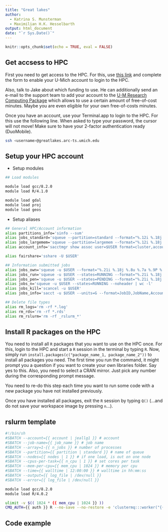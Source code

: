 ```yaml
---
title: "Great lakes"
author:
  - Katrina S. Munsterman
  - Maximilian H.K. Hesselbarth
output: html_document
date: "`r Sys.Date()`"
---
```


```r
knitr::opts_chunk$set(echo = TRUE, eval = FALSE)
```

## Get accsess to HPC

First you need to get access to the HPC. For this, use [this link](https://teamdynamix.umich.edu/TDClient/30/Portal/Requests/ServiceDet?ID=42) and complete the form to enable your U-Mich account to login to the HPC. 

Also, talk to Jake about which funding to use. He can additionally send an e-mail to the support team to add your account to the [U-M Research Computing Package](https://arc.umich.edu/umrcp/) which allows to use a certain amount of free-of-cost minutes. Maybe you are even eligible for your own free-of-costs minutes.

Once you have an account, use your Terminal.app to login to the HPC. For this use the following line. When asked to type your password, the cursor will not move! Make sure to have your 2-factor authentication ready (DuoMobile).

```bash
ssh <username>@greatlakes.arc-ts.umich.edu
```

## Setup your HPC account

- Setup modules

```bash
## Load modules

module load gcc/8.2.0
module load R/4.1.0

module load gdal
module load proj
module load geos
```

- Setup aliases

```bash
## General HPC/Account information
alias partitions_info='sinfo --sum'
alias jobs_standard='squeue --partition=standard --format="%.12i %.18j %.8u %.6a %.9P %.10l %.10M %.5D %.4C %.7m %16R %.8T"'
alias jobs_largemem='squeue --partition=largemem --format="%.12i %.18j %.8u %.6a  %.9P %.10l %.10M %.5D %.4C %.7m %16R %.8T"'
alias account_info='sacctmgr show assoc user=$USER format=cluster,account,QOS,user,MaxSubmit,MaxJobs,GrpTRES'

alias fairshare='sshare -U $USER'

## Information submitted jobs
alias jobs_own='squeue -u $USER --format="%.21i %.18j %.8u %.7a %.9P %.10l %.10M %.5D %.4C %.7m %16R %.8T"'
alias jobs_run='squeue -u $USER --states=RUNNING --format="%.21i %.18j %.8u %.7a %.9P %.10l %.10M %.5D %.4C %.7m %16R %.8T"'
alias jobs_pen='squeue -u $USER --states=PENDING --format="%.21i %.18j %.8u %.7a %.9P %.10l %.10M %.5D %.4C %.7m %16R %.8T"'
alias jobs_n='squeue -u $USER --states=RUNNING --noheader | wc -l'
alias jobs_kill='scancel -u $USER'
alias jobs_info='sacct -u $USER --units=G --format=JobID,JobName,Account,Partition,Timelimit,Elapsed,AllocNodes,AllocCPU,ReqMem,MaxRSS,State'

## Delete file types
alias rm_logs='rm -rf *.log'
alias rm_rds='rm -rf *.rds'
alias rm_rslurm='rm -rf _rslurm_*'
```

## Install R packages on the HPC

You need to install all `R` packages that you want to use on the HPC once. For this, login to the HPC and start a `R` session in the terminal by typing `R`. Now, simply run `install.packages(c("package_name_1, package_name_2"))` to install all packages you need. The first time you run the command, it might prompt you a question if you want to create your own libraries folder. Say yes to this. Also, you need to select a CRAN mirror. Just pick any number during the corresponding prompt message.

You need to re-do this step each time you want to run some code with a new package you have not installed previously.

Once you have installed all packages, exit the `R` session by typing `Q()` (...and do not save your workspace image by pressing `n`...).

## rslurm template

```bash
#!/bin/sh
#SBATCH --account={{ account | jeallg1 }} # account
#SBATCH --job-name={{ job_name }} # job name
#SBATCH --array=1-{{ n_jobs }} # number of processes
#SBATCH --partition={{ partition | standard }} # name of queue
#SBATCH --nodes={{ nodes | 1 }} # if one load, is out on one node
#SBATCH --cpus-per-task={{ n_cpu | 1 }} # set cores per task
#SBATCH --mem-per-cpu={{ mem_cpu | 1024 }} # memory per cpu 
#SBATCH --time={{ walltime | 12:00:00 }} # walltime in hh:mm:ss
#SBATCH --output={{ log_file | /dev/null }}
#SBATCH --error={{ log_file | /dev/null }}

module load gcc/8.2.0
module load R/4.0.2

ulimit -v $(( 1024 * {{ mem_cpu | 1024 }} ))
CMQ_AUTH={{ auth }} R --no-save --no-restore -e 'clustermq:::worker("{{ master }}")'
```

## Code example
